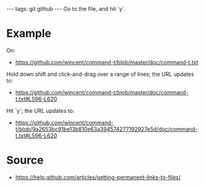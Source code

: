 ---
tags: git github
---
Go to the file, and hit `y`.

= Example =

On:

* https://github.com/wincent/command-t/blob/master/doc/command-t.txt

Hold down shift and click-and-drag over a range of lines; the URL updates to:

* https://github.com/wincent/command-t/blob/master/doc/command-t.txt#L596-L620

Hit `y`; the URL updates to:

* https://github.com/wincent/command-t/blob/9a2653bc91be13b810e63a394574277192927e5d/doc/command-t.txt#L596-L620

= Source =

* https://help.github.com/articles/getting-permanent-links-to-files/
